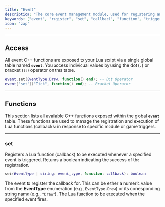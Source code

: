 ```yaml
---
title: "Event"
description: "The core event management module, used for registering and unregistering Lua functions (callbacks) to be executed when specific triggers are fired."
keywords: ["event", "register", "set", "callback", "function", "trigger", "eventtype", "draw", "unload", "module", "api"]
icon: "zap"
---
```


---

## Access

All event C++ functions are exposed to your Lua script via a single global table named **`event`**. You access individual values by using the dot (`.`) or bracket (`[]`) operator on this table.

```lua Event Usage Example
event.set(EventType.Draw, function() end); -- Dot Operator
event["set"]("Tick", function() end); -- Bracket Operator
```

---

## Functions

This section lists all available C++ functions exposed within the global **`event`** table. These functions are used to manage the registration and execution of Lua functions (callbacks) in response to specific module or game triggers.

---

### set

Registers a Lua function (callback) to be executed whenever a specified event is triggered. Returns a boolean indicating the success of the registration.

```lua
set(EventType | string: event_type, function: callback): boolean
```

<ParamField path="event_type" type="EventType | string" required>The event to register the callback for. This can be either a numeric value from the **EventType** enumeration (e.g., `EventType.Draw`) or its corresponding string name (e.g., `"Draw"`).</ParamField>
<ParamField path="callback" type="function" required>The Lua function to be executed when the specified event fires.</ParamField>
